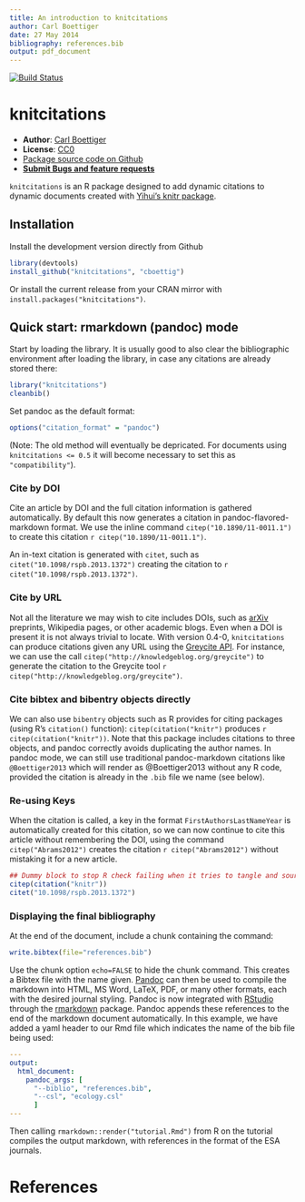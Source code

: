 ```yaml
---
title: An introduction to knitcitations
author: Carl Boettiger
date: 27 May 2014
bibliography: references.bib
output: pdf_document
---
```


<!--
%\VignetteEngine{knitr::rmarkdown}
%\VignetteIndexEntry{An introduction to knitcitations}
-->

[![Build Status](https://travis-ci.org/cboettig/knitcitations.png)](https://travis-ci.org/cboettig/knitcitations)

knitcitations
=============



- **Author**: [Carl Boettiger](http://www.carlboettiger.info/)
- **License**: [CC0](http://creativecommons.org/publicdomain/zero/1.0/)
- [Package source code on Github](https://github.com/cboettig/knitcitations)
- [**Submit Bugs and feature requests**](https://github.com/cboettig/knitcitations/issues)


`knitcitations` is an R package designed to add dynamic citations to dynamic documents created with [Yihui's knitr package](https://github.com/yihui/knitr).



Installation 
------------

Install the development version directly from Github 

```r
library(devtools)
install_github("knitcitations", "cboettig")
```

Or install the current release from your CRAN mirror with `install.packages("knitcitations")`.  


Quick start: rmarkdown (pandoc) mode
------------------------------------

Start by loading the library.  It is usually good to also clear the bibliographic environment after loading the library, in case any citations are already stored there:  

```r
library("knitcitations")
cleanbib()
```

Set pandoc as the default format:

```r
options("citation_format" = "pandoc")
```

(Note: The old method will eventually be depricated.  For documents using `knitcitations <= 0.5` it will become necessary to set this as `"compatibility"`).  

### Cite by DOI

Cite an article by DOI and the full citation information is gathered automatically. By default this now generates a citation in pandoc-flavored-markdown format. We use the inline command `citep("10.1890/11-0011.1")` to create this citation `r citep("10.1890/11-0011.1")`.  

An in-text citation is generated with `citet`, such as `citet("10.1098/rspb.2013.1372")` creating the citation to `r citet("10.1098/rspb.2013.1372")`.  


### Cite by URL

Not all the literature we may wish to cite includes DOIs, such as [arXiv](http://arxiv.org) preprints, Wikipedia pages, or other academic blogs.  Even when a DOI is present it is not always trivial to locate.  With version 0.4-0, `knitcitations` can produce citations given any URL using the [Greycite API](http://greycite.knowledgeblog.org). For instance, we can use the call `citep("http://knowledgeblog.org/greycite")` to generate the citation to the Greycite tool `r citep("http://knowledgeblog.org/greycite")`.  

### Cite bibtex and bibentry objects directly 

We can also use `bibentry` objects such as R provides for citing packages (using R's `citation()` function): `citep(citation("knitr")` produces `r citep(citation("knitr"))`.  Note that this package includes citations to three objects, and pandoc correctly avoids duplicating the author names.  In pandoc mode, we can still use traditional pandoc-markdown citations like `@Boettiger2013` which will render as @Boettiger2013 without any R code, provided the citation is already in the `.bib` file we name (see below).


### Re-using Keys

When the citation is called, a key in the format `FirstAuthorsLastNameYear` is automatically created for this citation, so we can now continue to cite this article without remembering the DOI, using the command `citep("Abrams2012")` creates the citation `r citep("Abrams2012")` without mistaking it for a new article.  



```r
## Dummy block to stop R check failing when it tries to tangle and source the vignette
citep(citation("knitr"))
citet("10.1098/rspb.2013.1372")
```


### Displaying the final bibliography

At the end of the document, include a chunk containing the command:

```r
write.bibtex(file="references.bib")
```

Use the chunk option `echo=FALSE` to hide the chunk command.  This creates a Bibtex file with the name given.  [Pandoc](http://johnmacfarlane.net/pandoc) can then be used to compile the markdown into HTML, MS Word, LaTeX, PDF, or many other formats, each with the desired journal styling. Pandoc is now integrated with [RStudio](http://rstudio.com) through the [rmarkdown](http://rmarkdown.rstudio.com) package.  Pandoc appends these references to the end of the markdown document automatically.  In this example, we have added a yaml header to our Rmd file which indicates the name of the bib file being used:

```yaml
---
output: 
  html_document:
    pandoc_args: [
      "--biblio", "references.bib",
      "--csl", "ecology.csl"
      ]
---
```


Then calling `rmarkdown::render("tutorial.Rmd")` from R on the tutorial compiles the output markdown, with references in the format of the ESA journals.  

# References














<!--

At the end of our document we can generate the traditional "References" or "Works Cited" list in a knitr block using the chunk option `results='asis'` to display as text rather than code:  


```r
bibliography()
```


- Peter A. Abrams, Lasse Ruokolainen, Brian J. Shuter, Kevin S. McCann,   (2012) Harvesting Creates Ecological Traps: Consequences of Invisible Mortality Risks in Predator-Prey Metacommunities.  *Ecology*  **93**  [10.1890/11-0011.1](http://dx.doi.org/10.1890/11-0011.1)
- Carl Boettiger,   (2012) knitcitations: Citations for knitr markdown files.  [https://github.com/cboettig/knitcitations](https://github.com/cboettig/knitcitations)
- Yihui Xie,   (2013) knitr: A general-purpose package for dynamic report generation in R.  [http://yihui.name/knitr/](http://yihui.name/knitr/)
- Phillip Lord,   (2012) Greycite.  *Knowledge Blog*  [http://knowledgeblog.org/greycite](http://knowledgeblog.org/greycite)


Other formats can be given as options to `bibliography`, as described in the help documentation, `?bibliography`.  For instance, we can specify the format as "markdown".  The custom formats "markdown" and "rdfa" take an additional argument, "ordering", which can specify what elements we want to print and what order they should be given in.  For instance, we can omit everything but the authors, year, and journal, given in that order:


```r
bibliography("markdown", ordering = c("authors", "year", "journal"))
```


- Peter A. Abrams, Lasse Ruokolainen, Brian J. Shuter, Kevin S. McCann,   (2012)  *Ecology*
- Carl Boettiger,   (2012)
- Yihui Xie,   (2013)
- Phillip Lord,   (2012)  *Knowledge Blog*


(Note that since version 0.5, "markdown" is the default and can be omitted)

### Links and tooltips

In-text citations are now linked by default to the article.  We can turn this on or off in a single citation like so: `citep("Abrams2012", linked=TRUE)`, creating the citation (<a href="http://dx.doi.org/10.1890/11-0011.1">Abrams _et. al._ 2012</a>).  We can toggle this behavior on or off globally using `cite_options(linked=TRUE)` at the beginning of our document.  


Using the popular javascript library from [bootstrap](http://twitter.github.com/bootstrap), we can tell `knitcitations` to include a javascript tooltip on mouseover.  (This effect will not work inside a github repo due the the lack of the javascript library, but can easily be deployed on a website, see Boettiger (2013). This function is off by default can be toggled on or off in the same way, `cite_options(tooltip=TRUE)`.  

![Screenshot of citation produced with a tooltip.](http://farm9.staticflickr.com/8233/8499745634_04a13fe93e_o.png)

## Semantics 

### CiTO  

Additional semantic markup can be added the the citations themselves, such as the reason for the citation.  For instance, we can identify that we have used the method from Shotton (2010) with the inline command `citet("10.1186/2041-1480-1-S1-S6", cito = "usesMethodIn")`.  

More discussion on using `knitcitations` for CITO and semantic markup can be found in Boettiger (2013).  



-->


